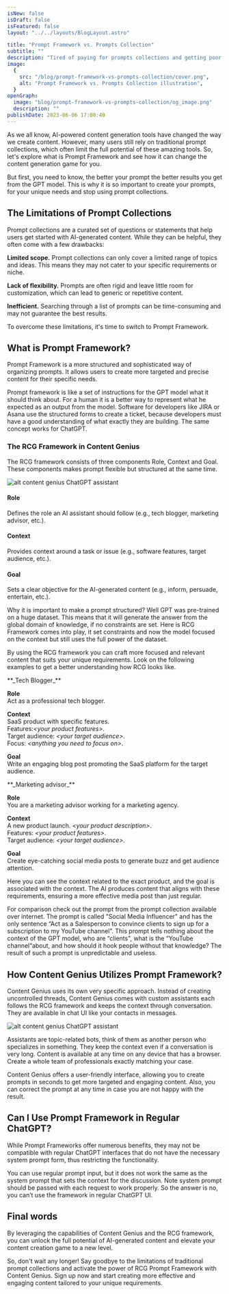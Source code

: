 ```yaml
---
isNew: false
isDraft: false
isFeatured: false
layout: "../../layouts/BlogLayout.astro"

title: "Prompt Framework vs. Prompts Collection"
subtitle: ""
description: "Tired of paying for prompts collections and getting poor GPT answers? Use Prompt Framework to create context-aware assistants that exactly match your task and harness the true potential of AI content generation."
image:
  {
    src: "/blog/prompt-framework-vs-prompts-collection/cover.png",
    alt: "Prompt Framework vs. Prompts Collection illustration",
  }
openGraph:
  image: "blog/prompt-framework-vs-prompts-collection/og_image.png"
  description: ""
publishDate: 2023-06-06 17:00:40
---
```


As we all know, AI-powered content generation tools have changed the way we create content. However, many users still rely on traditional prompt collections, which often limit the full potential of these amazing tools. So, let's explore what is Prompt Framework and see how it can change the content generation game for you.

But first, you need to know, the better your prompt the better results you get from the GPT model. This is why it is so important to create your prompts, for your unique needs and stop using prompt collections.

## The Limitations of Prompt Collections

Prompt collections are a curated set of questions or statements that help users get started with AI-generated content. While they can be helpful, they often come with a few drawbacks:

**Limited scope.** Prompt collections can only cover a limited range of topics and ideas. This means they may not cater to your specific requirements or niche.

**Lack of flexibility.** Prompts are often rigid and leave little room for customization, which can lead to generic or repetitive content.

**Inefficient.** Searching through a list of prompts can be time-consuming and may not guarantee the best results.

To overcome these limitations, it's time to switch to Prompt Framework.

## What is Prompt Framework?

Prompt Framework is a more structured and sophisticated way of organizing prompts. It allows users to create more targeted and precise content for their specific needs.

Prompt framework is like a set of instructions for the GPT model what it should think about. For a human it is a better way to represent what he expected as an output from the model. Software for developers like JIRA or Asana use the structured forms to create a ticket, because developers must have a good understanding of what exactly they are building. The same concept works for ChatGPT.

### The RCG Framework in Content Genius

The RCG framework consists of three components Role, Context and Goal. These components makes prompt flexible but structured at the same time.

![alt content genius ChatGPT assistant](/blog/content-genius-rcg-framework.png)

#### Role

Defines the role an AI assistant should follow (e.g., tech blogger, marketing advisor, etc.).

#### Context

Provides context around a task or issue (e.g., software features, target audience, etc.).

#### Goal

Sets a clear objective for the AI-generated content (e.g., inform, persuade, entertain, etc.).

Why it is important to make a prompt structured? Well GPT was pre-trained on a huge dataset. This means that it will generate the answer from the global domain of knowledge, if no constraints are set. Here is RCG Framework comes into play, it set constraints and now the model focused on the context but still uses the full power of the dataset.

By using the RCG framework you can craft more focused and relevant content that suits your unique requirements. Look on the following examples to get a better understanding how RCG looks like.

<div class="bg-gray-800 px-8  border border-gray-700 rounded-lg mb-6">
**_Tech Blogger_**

**Role**\
Act as a professional tech blogger.

**Context**\
SaaS product with specific features.\
Features:_\<your product features>_.\
Target audience: _\<your target audience>_.\
Focus: _\<anything you need to focus on>_.

**Goal**\
Write an engaging blog post promoting the SaaS platform for the target audience.

</div>

<div class="bg-gray-800 px-8  border border-gray-700 rounded-lg">
**_Marketing advisor_**

**Role**\
You are a marketing advisor working for a marketing agency.

**Context**\
A new product launch. _\<your product description>_.\
Features: _\<your product features>_.\
Target audience: _\<your target audience>_.

**Goal**\
Create eye-catching social media posts to generate buzz and get audience attention.

</div>

Here you can see the context related to the exact product, and the goal is associated with the context. The AI produces content that aligns with these requirements, ensuring a more effective media post than just regular.

For comparison check out the prompt from the prompt collection available over internet. The prompt is called "Social Media Influencer" and has the only sentence “Act as a Salesperson to convince clients to sign up for a subscription to my YouTube channel”. This prompt tells nothing about the context of the GPT model, who are “clients", what is the “YouTube channel“about, and how should it hook people without that knowledge? The result of such a prompt is unpredictable and useless.

## How Content Genius Utilizes Prompt Framework?

Content Genius uses its own very specific approach. Instead of creating uncontrolled threads, Content Genius comes with custom assistants each follows the RCG framework and keeps the context through conversation. They are available in chat UI like your contacts in messages.

![alt content genius ChatGPT assistant](/blog/content-genius-rcg-framework-output.png)

Assistants are topic-related bots, think of them as another person who specializes in something. They keep the context even if a conversation is very long. Content is available at any time on any device that has a browser. Create a whole team of professionals exactly matching your case.

Content Genius offers a user-friendly interface, allowing you to create prompts in seconds to get more targeted and engaging content. Also, you can correct the prompt at any time in case you are not happy with the result.

## Can I Use Prompt Framework in Regular ChatGPT?

While Prompt Frameworks offer numerous benefits, they may not be compatible with regular ChatGPT interfaces that do not have the necessary system prompt form, thus restricting the functionality.

You can use regular prompt input, but it does not work the same as the system prompt that sets the context for the discussion. Note system prompt should be passed with each request to work properly. So the answer is no, you can’t use the framework in regular ChatGPT UI.

## Final words

By leveraging the capabilities of Content Genius and the RCG framework, you can unlock the full potential of AI-generated content and elevate your content creation game to a new level.

So, don't wait any longer! Say goodbye to the limitations of traditional prompt collections and activate the power of RCG Prompt Framework with Content Genius. Sign up now and start creating more effective and engaging content tailored to your unique requirements.
